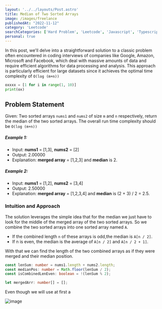 ```yaml
---
layout: '../../layouts/Post.astro'
title: Median of Two Sorted Arrays
image: /images/freelance
publishedAt: "2022-11-12"
category: 'Leetcode'
searchCategories: ['Hard Problem', 'Leetcode', 'Javascript', 'Typescript']
personal: true
---
```


In this post, we'll delve into a straightforward solution to a classic problem often encountered in coding interviews of companies like 
Google, Amazon, Microsoft and Facebook, which deal with massive amounts of data and require efficient algorithms for data processing and analysis. 
This approach is particularly efficient for large datasets since it achieves the optimal time complexity of `O(log (m+n))`

```python
oxxxx = [1 for i in range(1, 10)]
print(ox)
```

## Problem Statement

Given: Two sorted arrays `nums1` and `nums2` of size `m` and `n` respectively, return the median of the two sorted arrays.
The overall run time complexity should be `O(log (m+n))`
##### Example 1:

- Input: **nums1** = <span class="code-numbers">[1,3]</span>, **nums2** = <span class="code-numbers">[2]</span>
- Output: <span class="code-numbers">2.00000</span>
- Explanation: **merged array** = <span class="code-numbers">[1,2,3]</span> and **median** is <span class="code-numbers">2</span>.
##### Example 2:
- Input: **nums1** = <span class="code-numbers">[1,2]</span>, **nums2** = <span class="code-numbers">[3,4]</span>
- Output: <span class="code-numbers">2.50000</span>
- Explanation: **merged array** = <span class="code-numbers">[1,2,3,4]</span> and **median** is (2 + 3) / 2 = <span class="code-numbers">2.5</span>.

### Intuition and Approach
The solution leverages the simple idea that for the median we just have to look for the middle of the merged array of the two sorted arrays.
So we combine the two sorted arrays into one sorted array named `A`. 
- If the combined length `n` of these arrays is odd,the median is `A[n / 2]`.
- If n is even, the median is the average of `A[n / 2]` and `A[n / 2 + 1]`.

With that we can find the length of the two combined arrays as if they were merged and their median position.

```typescript
const lenSum: number = nums1.length + nums2.length;
const medianPos: number = Math.floor(lenSum / 2);
const isCombinedLenEven: boolean = !(lenSum % 2);

let mergedArr: number[] = [];
```
<Note title="Note">
    Even though we will use at first a 
</Note>

![image](https://unsplash.it/400/300)
